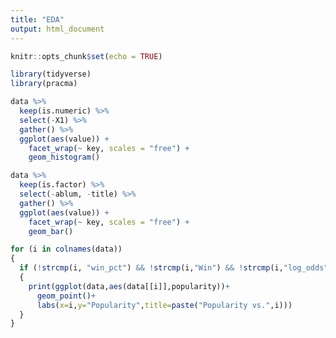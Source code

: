 ```yaml
---
title: "EDA"
output: html_document
---
```


```r
knitr::opts_chunk$set(echo = TRUE)
```

```r
library(tidyverse)
library(pracma)

data %>%
  keep(is.numeric) %>% 
  select(-X1) %>%
  gather() %>% 
  ggplot(aes(value)) +
    facet_wrap(~ key, scales = "free") +
    geom_histogram()

data %>%
  keep(is.factor) %>% 
  select(-ablum, -title) %>%
  gather() %>% 
  ggplot(aes(value)) +
    facet_wrap(~ key, scales = "free") +
    geom_bar()
```

```r
for (i in colnames(data))
{
  if (!strcmp(i, "win_pct") && !strcmp(i,"Win") && !strcmp(i,"log_odds") && !strcmp(i,"TEAM") && !strcmp(i,"Loss"))
  {
    print(ggplot(data,aes(data[[i]],popularity))+
      geom_point()+
      labs(x=i,y="Popularity",title=paste("Popularity vs.",i)))
  }
}



```

